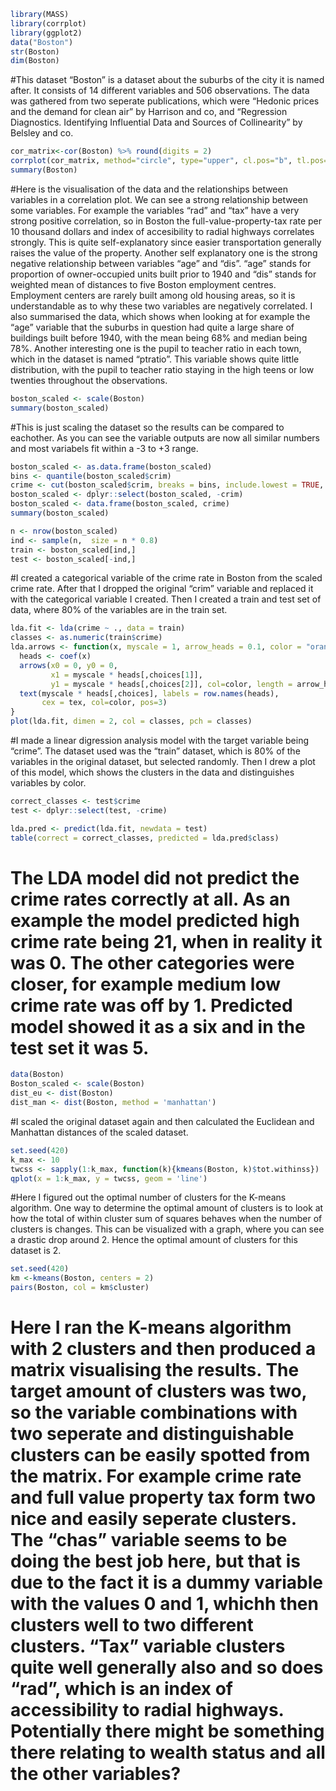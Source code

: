 ```r
library(MASS)
library(corrplot)
library(ggplot2)
data("Boston")
str(Boston)
dim(Boston)
```
#This dataset "Boston" is a dataset about the suburbs of the city it is named after. It consists of 14 different variables and 506 observations. The data was gathered from two seperate publications, which were "Hedonic prices and the demand for clean air" by Harrison and co, and "Regression Diagnostics. Identifying Influential Data and Sources of Collinearity" by Belsley and co. 
```r
cor_matrix<-cor(Boston) %>% round(digits = 2)
corrplot(cor_matrix, method="circle", type="upper", cl.pos="b", tl.pos="d", tl.cex = 0.6)
summary(Boston)
```
#Here is the visualisation of the data and the relationships between variables in a correlation plot. We can see a strong relationship between some variables. For example the variables "rad" and "tax" have a very strong positive correlation, so in Boston the full-value-property-tax rate per 10 thousand dollars and index of accesibility to radial highways correlates strongly. This is quite self-explanatory since easier transportation generally raises the value of the property. Another self explanatory one is the strong negative relationship between variables "age" and "dis". "age" stands for proportion of owner-occupied units built prior to 1940 and "dis" stands for weighted mean of distances to five Boston employment centres. Employment centers are rarely built among old housing areas, so it is understandable as to why these two variables are negatively correlated. I also summarised the data, which shows when looking at for example the "age" variable that the suburbs in question had quite a large share of buildings built before 1940, with the mean being 68% and median being 78%. Another interesting one is the pupil to teacher ratio in each town, which in the dataset is named "ptratio". This variable shows quite little distribution, with the pupil to teacher ratio staying in the high teens or low twenties throughout the observations. 

```r
boston_scaled <- scale(Boston)
summary(boston_scaled)
```
#This is just scaling the dataset so the results can be compared to eachother. As you can see the variable outputs are now all similar numbers and most variabels fit within a -3 to +3 range. 

```r
boston_scaled <- as.data.frame(boston_scaled)
bins <- quantile(boston_scaled$crim)
crime <- cut(boston_scaled$crim, breaks = bins, include.lowest = TRUE, labels = c("low", "med_low", "med_high", "high"))
boston_scaled <- dplyr::select(boston_scaled, -crim)
boston_scaled <- data.frame(boston_scaled, crime)
summary(boston_scaled)

n <- nrow(boston_scaled)
ind <- sample(n,  size = n * 0.8)
train <- boston_scaled[ind,]
test <- boston_scaled[-ind,]
```
#I created a categorical variable of the crime rate in Boston from the scaled crime rate. After that I dropped the original "crim" variable and replaced it with the categorical variable I created. Then I created a train and test set of data, where 80% of the variables are in the train set. 

```r
lda.fit <- lda(crime ~ ., data = train)
classes <- as.numeric(train$crime)
lda.arrows <- function(x, myscale = 1, arrow_heads = 0.1, color = "orange", tex = 0.75, choices = c(1,2)){
  heads <- coef(x)
  arrows(x0 = 0, y0 = 0, 
         x1 = myscale * heads[,choices[1]], 
         y1 = myscale * heads[,choices[2]], col=color, length = arrow_heads)
  text(myscale * heads[,choices], labels = row.names(heads), 
       cex = tex, col=color, pos=3)
}
plot(lda.fit, dimen = 2, col = classes, pch = classes)
```
#I made a linear digression analysis model with the target variable being "crime". The dataset used was the "train" dataset, which is 80% of the variables in the original dataset, but selected randomly. Then I drew a plot of this model, which shows the clusters in the data and distinguishes variables by color. 

```r
correct_classes <- test$crime
test <- dplyr::select(test, -crime)

lda.pred <- predict(lda.fit, newdata = test)
table(correct = correct_classes, predicted = lda.pred$class)
```
# The LDA model did not predict the crime rates correctly at all. As an example the model predicted high crime rate being 21, when in reality it was 0. The other categories were closer, for example medium low crime rate was off by 1. Predicted model showed it as a six and in the test set it was 5. 

```r
data(Boston)
Boston_scaled <- scale(Boston)
dist_eu <- dist(Boston)
dist_man <- dist(Boston, method = 'manhattan')
```
#I scaled the original dataset again and then calculated the Euclidean and Manhattan distances of the scaled dataset. 

```r
set.seed(420)
k_max <- 10
twcss <- sapply(1:k_max, function(k){kmeans(Boston, k)$tot.withinss})
qplot(x = 1:k_max, y = twcss, geom = 'line')
```
#Here I figured out the optimal number of clusters for the K-means algorithm. One way to determine the optimal amount of clusters is to look at how the total of within cluster sum of squares behaves when the number of clusters is changes. This can be visualized with a graph, where you can see a drastic drop around 2. Hence the optimal amount of clusters for this dataset is 2. 

```r
set.seed(420)
km <-kmeans(Boston, centers = 2)
pairs(Boston, col = km$cluster)
```
# Here I ran the K-means algorithm with 2 clusters and then produced a matrix visualising the results. The target amount of clusters was two, so the variable combinations with two seperate and distinguishable clusters can be easily spotted from the matrix. For example crime rate and full value property tax form two nice and easily seperate clusters. The "chas" variable seems to be doing the best job here, but that is due to the fact it is a dummy variable with the values 0 and 1, whichh then clusters well to two different clusters. "Tax" variable clusters quite well generally also and so does "rad", which is an index of accessibility to radial highways. Potentially there might be something there relating to wealth status and all the other variables?

